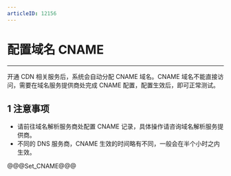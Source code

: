 ```yaml
---
articleID: 12156
---
```

# 配置域名 CNAME
---
开通 CDN 相关服务后，系统会自动分配 CNAME 域名。CNAME 域名不能直接访问，需要在域名服务提供商处完成 CNAME 配置，配置生效后，即可正常测试。

## 1 注意事项
- 请前往域名解析服务商处配置 CNAME 记录，具体操作请咨询域名解析服务提供商。
- 不同的 DNS 服务商，CNAME 生效的时间略有不同，一般会在半个小时之内生效。


@@@Set_CNAME@@@
